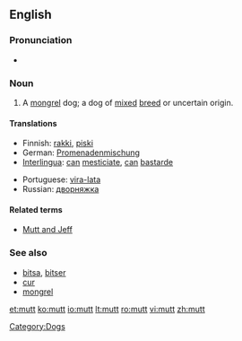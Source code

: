 {{also|mutt'}}
==English==

===Pronunciation===
* {{audio|en-us-mutt.ogg|Audio (US)}}
*: {{rhymes|ʌt}}

===Noun===
{{en-noun}}

# A [[mongrel]] dog; a dog of [[mixed]] [[breed]] or uncertain origin.

====Translations====
{{trans-top|a mongrel dog}}
* Finnish: [[rakki]], [[piski]]
* German: [[Promenadenmischung]] {{f}}
* [[Interlingua]]: [[can]] [[mesticiar|mesticiate]], [[can]] [[bastarde]]
{{trans-mid}}
* Portuguese: [[vira-lata]] {{m}}
* Russian: [[дворняжка]] {{f}}
{{trans-bottom}}

====Related terms====
* [[Mutt and Jeff]]

===See also===
* [[bitsa]], [[bitser]]
* [[cur]]
* [[mongrel]]

[[Category:Dogs]]

[[et:mutt]]
[[ko:mutt]]
[[io:mutt]]
[[lt:mutt]]
[[ro:mutt]]
[[vi:mutt]]
[[zh:mutt]]